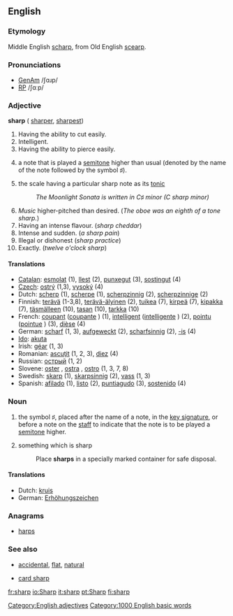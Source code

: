 ==English==

===Etymology===
Middle English [[scharp]], from Old English [[scearp]].

===Pronunciations===
*[[w:General American|GenAm]] /ʃɑɹp/
*[[w:Received Pronunciation|RP]] /ʃɑːp/

===Adjective===
'''sharp''' ({{compare}} [[sharper]], {{super}} [[sharpest]])

#Having the ability to cut easily.
#Intelligent.
#Having the ability to pierce easily.
# {{music}} a note that is played a [[semitone]] higher than usual (denoted by the name of the note followed by the symbol &#9839;).
# {{music}} the scale having a particular sharp note as its [[tonic]]
#: ''The Moonlight Sonata is written in C&#9839; minor (C sharp minor)''
#''Music'' higher-pitched than desired. (''The oboe was an eighth of a tone sharp.'')
#Having an intense flavour. (''sharp cheddar'')
#Intense and sudden. (''a sharp pain'')
#Illegal or dishonest (''sharp practice'')
#Exactly. (''twelve o'clock sharp'')

==== Translations ====
*[[Catalan]]: [[esmolat]] (1), [[llest]] (2), [[punxegut]] (3), [[sostingut]] (4)
*[[Czech]]: [[ostrý]] (1,3), [[vysoký]] (4)
*Dutch: [[scherp]] (1), [[scherpe]] (1), [[scherpzinnig]] (2), [[scherpzinnige]] (2)
*Finnish: [[terävä]] (1-3,8), [[terävä-älyinen]] (2), [[tuikea]] (7), [[kirpeä]] (7), [[kipakka]] (7), [[täsmälleen]] (10), [[tasan]] (10), [[tarkka]] (10)
*French: [[coupant]] {{m}} ([[coupante]] {{f}}) (1), [[intelligent]] {{m}} ([[intelligente]] {{f}}) (2), [[pointu]] {{m}} ([[pointue]] {{f}}) (3), [[dièse]] {{m}} {{f}} (4)
*German: [[scharf]] (1, 3), [[aufgeweckt]] (2), [[scharfsinnig]] (2), [[-is]] (4)
*[[Ido]]: [[akuta]]
*Irish: [[géar]] (1, 3)
*Romanian: [[ascuţit]] (1, 2, 3), [[diez]] (4)
*Russian: [[острый]] (1, 2)
*Slovene: [[oster]] {{m}}, [[ostra]] {{f}}, [[ostro]] {{n}} (1, 3, 7, 8)
*Swedish: [[skarp]] (1), [[skarpsinnig]] (2), [[vass]] (1, 3)
*Spanish: [[afilado]] (1), [[listo]] (2), [[puntiagudo]] (3), [[sostenido]] (4)

===Noun===
{{en-noun-reg}}

# {{music}} the symbol &#9839;, placed after the name of a note, in the [[key signature]], or before a note on the [[staff]] to indicate that the note is to be played a [[semitone]] higher.
#something which is sharp
#:Place '''sharps''' in a specially marked container for safe disposal.

====Translations====
*Dutch: [[kruis]] {{f}}
*German: [[Erhöhungszeichen]] {{n}}

===Anagrams===
*[[harps]]

===See also===
*{{music}} [[accidental]], [[flat]], [[natural]]
*[[card sharp]]


[[Category:English adjectives]]
[[Category:1000 English basic words]]

[[fr:sharp]]
[[io:Sharp]]
[[it:sharp]]
[[pt:Sharp]]
[[fi:sharp]]
